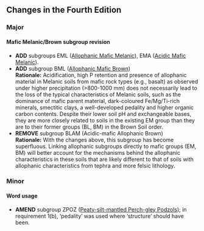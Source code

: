 ## Changes in the Fourth Edition

### Major

#### Mafic Melanic/Brown subgroup revision

-   **ADD** subgroups EML ([Allophanic Mafic Melanic](Melanics.qmd#sec-key-EML)), EMA ([Acidic Mafic Melanic](Melanics.qmd#sec-key-EMA)).
-   **ADD** subgroup BML ([Allophanic Mafic Brown](Browns.qmd#sec-key-BML))\
    **Rationale:** Acidification, high P retention and presence of allophanic material in Melanic soils from mafic rock types (e.g., basalt) as observed under higher precipitation (\>800-1000 mm) does not necessarily lead to the loss of the typical characteristics of Melanic soils, such as the dominance of mafic parent material, dark-coloured Fe/Mg/Ti-rich minerals, smectitic clays, a well-developed pedality and higher organic carbon contents. Despite their lower soil pH and exchangeable bases, they are more closely related to soils in the existing EM group than they are to their former groups (BL, BM) in the Brown Soil order.
-   **REMOVE** subgroup BLAM (Acidic-mafic Allophanic Brown)\
    **Rationale:** With the changes above, this subgroup has become superfluous. Linking allophanic subgroups directly to mafic groups (EM, BM) will better account for the mechanisms behind the allophanic characteristics in these soils that are likely different to that of soils with allophanic characteristics from tephra and more felsic lithology.

### Minor

#### Word usage

-   **AMEND** subgroup ZPOZ ([Peaty-silt-mantled Perch-gley Podzols](Podzols.qmd#sec-key-ZPOZ)); in requirement 1(b), 'pedality' was used where 'structure' should have been.
